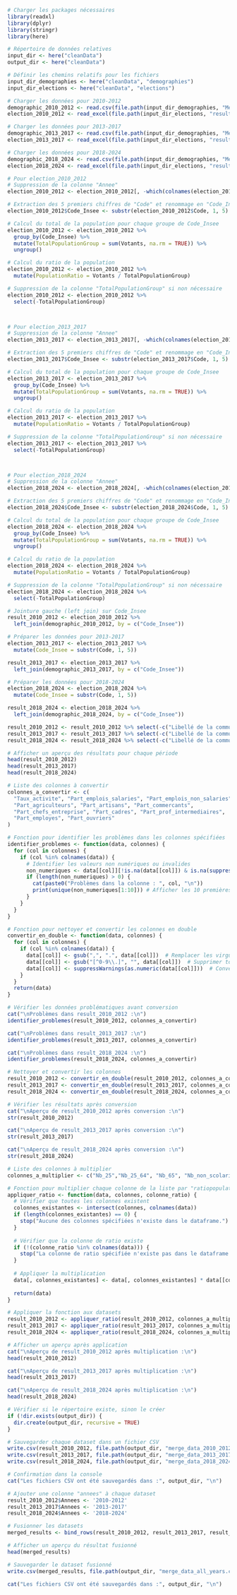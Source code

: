 ```r
# Charger les packages nécessaires
library(readxl)
library(dplyr)
library(stringr)
library(here)

# Répertoire de données relatives
input_dir <- here("cleanData")
output_dir <- here("cleanData")

# Définir les chemins relatifs pour les fichiers
input_dir_demographies <- here("cleanData", "demographies")
input_dir_elections <- here("cleanData", "elections")

# Charger les données pour 2010-2012
demographic_2010_2012 <- read.csv(file.path(input_dir_demographies, "Merged_Demographies_2010_2012.csv"), skip = 0)
election_2010_2012 <- read_excel(file.path(input_dir_elections, "resultats-burvot-t1-presidentielle_2012.xlsx"), skip = 0)

# Charger les données pour 2013-2017
demographic_2013_2017 <- read.csv(file.path(input_dir_demographies, "Merged_Demographies_2013_2017.csv"), skip = 0)
election_2013_2017 <- read_excel(file.path(input_dir_elections, "resultats-burvot-t1-presidentielle_2017.xlsx"), skip = 0)

# Charger les données pour 2018-2024
demographic_2018_2024 <- read.csv(file.path(input_dir_demographies, "Merged_Demographies_2018_2024.csv"), skip = 0)
election_2018_2024 <- read_excel(file.path(input_dir_elections, "resultats-burvot-t1-presidentielle_2022.xlsx"), skip = 0)
```

```r
# Pour election_2010_2012
# Suppression de la colonne "Annee"
election_2010_2012 <- election_2010_2012[, -which(colnames(election_2010_2012) == "Annee")]

# Extraction des 5 premiers chiffres de "Code" et renommage en "Code_Insee"
election_2010_2012$Code_Insee <- substr(election_2010_2012$Code, 1, 5)

# Calcul du total de la population pour chaque groupe de Code_Insee
election_2010_2012 <- election_2010_2012 %>%
  group_by(Code_Insee) %>%
  mutate(TotalPopulationGroup = sum(Votants, na.rm = TRUE)) %>%
  ungroup()

# Calcul du ratio de la population
election_2010_2012 <- election_2010_2012 %>%
  mutate(PopulationRatio = Votants / TotalPopulationGroup)

# Suppression de la colonne "TotalPopulationGroup" si non nécessaire
election_2010_2012 <- election_2010_2012 %>%
  select(-TotalPopulationGroup)



# Pour election_2013_2017
# Suppression de la colonne "Annee"
election_2013_2017 <- election_2013_2017[, -which(colnames(election_2013_2017) == "Annee")]

# Extraction des 5 premiers chiffres de "Code" et renommage en "Code_Insee"
election_2013_2017$Code_Insee <- substr(election_2013_2017$Code, 1, 5)

# Calcul du total de la population pour chaque groupe de Code_Insee
election_2013_2017 <- election_2013_2017 %>%
  group_by(Code_Insee) %>%
  mutate(TotalPopulationGroup = sum(Votants, na.rm = TRUE)) %>%
  ungroup()

# Calcul du ratio de la population
election_2013_2017 <- election_2013_2017 %>%
  mutate(PopulationRatio = Votants / TotalPopulationGroup)

# Suppression de la colonne "TotalPopulationGroup" si non nécessaire
election_2013_2017 <- election_2013_2017 %>%
  select(-TotalPopulationGroup)



# Pour election_2018_2024
# Suppression de la colonne "Annee"
election_2018_2024 <- election_2018_2024[, -which(colnames(election_2018_2024) == "Annee")]

# Extraction des 5 premiers chiffres de "Code" et renommage en "Code_Insee"
election_2018_2024$Code_Insee <- substr(election_2018_2024$Code, 1, 5)

# Calcul du total de la population pour chaque groupe de Code_Insee
election_2018_2024 <- election_2018_2024 %>%
  group_by(Code_Insee) %>%
  mutate(TotalPopulationGroup = sum(Votants, na.rm = TRUE)) %>%
  ungroup()

# Calcul du ratio de la population
election_2018_2024 <- election_2018_2024 %>%
  mutate(PopulationRatio = Votants / TotalPopulationGroup)

# Suppression de la colonne "TotalPopulationGroup" si non nécessaire
election_2018_2024 <- election_2018_2024 %>%
  select(-TotalPopulationGroup)
```

```r
# Jointure gauche (left join) sur Code_Insee
result_2010_2012 <- election_2010_2012 %>%
  left_join(demographic_2010_2012, by = c("Code_Insee"))

# Préparer les données pour 2013-2017
election_2013_2017 <- election_2013_2017 %>%
  mutate(Code_Insee = substr(Code, 1, 5))

result_2013_2017 <- election_2013_2017 %>%
  left_join(demographic_2013_2017, by = c("Code_Insee"))

# Préparer les données pour 2018-2024
election_2018_2024 <- election_2018_2024 %>%
  mutate(Code_Insee = substr(Code, 1, 5))

result_2018_2024 <- election_2018_2024 %>%
  left_join(demographic_2018_2024, by = c("Code_Insee"))

result_2010_2012 <- result_2010_2012 %>% select(-c("Libellé de la commune"))
result_2013_2017 <- result_2013_2017 %>% select(-c("Libellé de la commune"))
result_2018_2024 <- result_2018_2024 %>% select(-c("Libellé de la commune"))

# Afficher un aperçu des résultats pour chaque période
head(result_2010_2012)
head(result_2013_2017)
head(result_2018_2024)
```

```r
# Liste des colonnes à convertir
colonnes_a_convertir <- c(
  "Taux_activite", "Part_emplois_salaries", "Part_emplois_non_salaries", 
  "Part_agriculteurs", "Part_artisans", "Part_commercants", 
  "Part_chefs_entreprise", "Part_cadres", "Part_prof_intermediaires", 
  "Part_employes", "Part_ouvriers"
)

# Fonction pour identifier les problèmes dans les colonnes spécifiées
identifier_problemes <- function(data, colonnes) {
  for (col in colonnes) {
    if (col %in% colnames(data)) {
      # Identifier les valeurs non numériques ou invalides
      non_numeriques <- data[[col]][!is.na(data[[col]]) & is.na(suppressWarnings(as.numeric(data[[col]])))]
      if (length(non_numeriques) > 0) {
        cat(paste0("Problèmes dans la colonne : ", col, "\n"))
        print(unique(non_numeriques[1:10])) # Afficher les 10 premières valeurs problématiques
      }
    }
  }
}

# Fonction pour nettoyer et convertir les colonnes en double
convertir_en_double <- function(data, colonnes) {
  for (col in colonnes) {
    if (col %in% colnames(data)) {
      data[[col]] <- gsub(",", ".", data[[col]])  # Remplacer les virgules par des points
      data[[col]] <- gsub("[^0-9\\.]", "", data[[col]])  # Supprimer tout sauf chiffres et points
      data[[col]] <- suppressWarnings(as.numeric(data[[col]]))  # Convertir en numérique
    }
  }
  return(data)
}

# Vérifier les données problématiques avant conversion
cat("\nProblèmes dans result_2010_2012 :\n")
identifier_problemes(result_2010_2012, colonnes_a_convertir)

cat("\nProblèmes dans result_2013_2017 :\n")
identifier_problemes(result_2013_2017, colonnes_a_convertir)

cat("\nProblèmes dans result_2018_2024 :\n")
identifier_problemes(result_2018_2024, colonnes_a_convertir)

# Nettoyer et convertir les colonnes
result_2010_2012 <- convertir_en_double(result_2010_2012, colonnes_a_convertir)
result_2013_2017 <- convertir_en_double(result_2013_2017, colonnes_a_convertir)
result_2018_2024 <- convertir_en_double(result_2018_2024, colonnes_a_convertir)

# Vérifier les résultats après conversion
cat("\nAperçu de result_2010_2012 après conversion :\n")
str(result_2010_2012)

cat("\nAperçu de result_2013_2017 après conversion :\n")
str(result_2013_2017)

cat("\nAperçu de result_2018_2024 après conversion :\n")
str(result_2018_2024)
```

```r
# Liste des colonnes à multiplier
colonnes_a_multiplier <- c("Nb_25","Nb_25_64", "Nb_65", "Nb_non_scolarises","Nb_H_total","Nb_F_total","Nb_H_15_24","Nb_H_25_64","Nb_H_65","Nb_F_15_24","Nb_F_25_64","Nb_F_65","Population_Totale","Nb_emplois_LT")

# Fonction pour multiplier chaque colonne de la liste par "ratiopopulation"
appliquer_ratio <- function(data, colonnes, colonne_ratio) {
  # Vérifier que toutes les colonnes existent
  colonnes_existantes <- intersect(colonnes, colnames(data))
  if (length(colonnes_existantes) == 0) {
    stop("Aucune des colonnes spécifiées n'existe dans le dataframe.")
  }
  
  # Vérifier que la colonne de ratio existe
  if (!(colonne_ratio %in% colnames(data))) {
    stop("La colonne de ratio spécifiée n'existe pas dans le dataframe.")
  }
  
  # Appliquer la multiplication
  data[, colonnes_existantes] <- data[, colonnes_existantes] * data[[colonne_ratio]]
  
  return(data)
}

# Appliquer la fonction aux datasets
result_2010_2012 <- appliquer_ratio(result_2010_2012, colonnes_a_multiplier, "PopulationRatio")
result_2013_2017 <- appliquer_ratio(result_2013_2017, colonnes_a_multiplier, "PopulationRatio")
result_2018_2024 <- appliquer_ratio(result_2018_2024, colonnes_a_multiplier, "PopulationRatio")

# Afficher un aperçu après application
cat("\nAperçu de result_2010_2012 après multiplication :\n")
head(result_2010_2012)

cat("\nAperçu de result_2013_2017 après multiplication :\n")
head(result_2013_2017)

cat("\nAperçu de result_2018_2024 après multiplication :\n")
head(result_2018_2024)
```

```r
# Vérifier si le répertoire existe, sinon le créer
if (!dir.exists(output_dir)) {
  dir.create(output_dir, recursive = TRUE)
}

# Sauvegarder chaque dataset dans un fichier CSV
write.csv(result_2010_2012, file.path(output_dir, "merge_data_2010_2012.csv"), row.names = FALSE)
write.csv(result_2013_2017, file.path(output_dir, "merge_data_2013_2017.csv"), row.names = FALSE)
write.csv(result_2018_2024, file.path(output_dir, "merge_data_2018_2024.csv"), row.names = FALSE)

# Confirmation dans la console
cat("Les fichiers CSV ont été sauvegardés dans :", output_dir, "\n")
```

```r
# Ajouter une colonne "annees" à chaque dataset
result_2010_2012$Annees <- '2010-2012'
result_2013_2017$Annees <- '2013-2017'
result_2018_2024$Annees <- '2018-2024'

# Fusionner les datasets
merged_results <- bind_rows(result_2010_2012, result_2013_2017, result_2018_2024)

# Afficher un aperçu du résultat fusionné
head(merged_results)

# Sauvegarder le dataset fusionné
write.csv(merged_results, file.path(output_dir, "merge_data_all_years.csv"), row.names = FALSE)

cat("Les fichiers CSV ont été sauvegardés dans :", output_dir, "\n")
```

